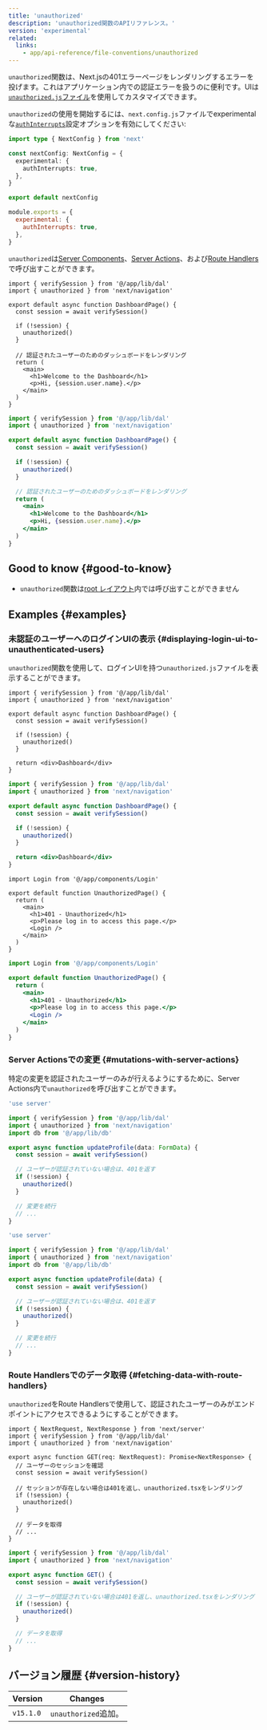 ```yaml
---
title: 'unauthorized'
description: 'unauthorized関数のAPIリファレンス。'
version: 'experimental'
related:
  links:
    - app/api-reference/file-conventions/unauthorized
---
```


`unauthorized`関数は、Next.jsの401エラーページをレンダリングするエラーを投げます。これはアプリケーション内での認証エラーを扱うのに便利です。UIは[`unauthorized.js`ファイル](/docs/app/api-reference/file-conventions/unauthorized)を使用してカスタマイズできます。

`unauthorized`の使用を開始するには、`next.config.js`ファイルでexperimentalな[`authInterrupts`](/docs/app/api-reference/config/next-config-js/authInterrupts)設定オプションを有効にしてください:

<Tabs>
<TabItem value="ts" label="TypeScript">

```ts title="next.config.ts" switcher
import type { NextConfig } from 'next'

const nextConfig: NextConfig = {
  experimental: {
    authInterrupts: true,
  },
}

export default nextConfig
```

</TabItem>
<TabItem value="js" label="JavaScript">

```js title="next.config.js" switcher
module.exports = {
  experimental: {
    authInterrupts: true,
  },
}
```

</TabItem>
</Tabs>

`unauthorized`は[Server Components](/docs/app/building-your-application/rendering/server-components)、[Server Actions](/docs/app/building-your-application/data-fetching/server-actions-and-mutations)、および[Route Handlers](/docs/app/building-your-application/routing/route-handlers)で呼び出すことができます。

<Tabs>
<TabItem value="tsx" label="TypeScript">

```tsx title="app/dashboard/page.tsx" switcher
import { verifySession } from '@/app/lib/dal'
import { unauthorized } from 'next/navigation'

export default async function DashboardPage() {
  const session = await verifySession()

  if (!session) {
    unauthorized()
  }

  // 認証されたユーザーのためのダッシュボードをレンダリング
  return (
    <main>
      <h1>Welcome to the Dashboard</h1>
      <p>Hi, {session.user.name}.</p>
    </main>
  )
}
```

</TabItem>
<TabItem value="jsx" label="JavaScript">

```jsx title="app/dashboard/page.js" switcher
import { verifySession } from '@/app/lib/dal'
import { unauthorized } from 'next/navigation'

export default async function DashboardPage() {
  const session = await verifySession()

  if (!session) {
    unauthorized()
  }

  // 認証されたユーザーのためのダッシュボードをレンダリング
  return (
    <main>
      <h1>Welcome to the Dashboard</h1>
      <p>Hi, {session.user.name}.</p>
    </main>
  )
}
```

</TabItem>
</Tabs>

## Good to know {#good-to-know}

- `unauthorized`関数は[root レイアウト](/docs/app/building-your-application/routing/layouts-and-templates#root-layout-required)内では呼び出すことができません

## Examples {#examples}

### 未認証のユーザーへのログインUIの表示 {#displaying-login-ui-to-unauthenticated-users}

`unauthorized`関数を使用して、ログインUIを持つ`unauthorized.js`ファイルを表示することができます。

<Tabs>
<TabItem value="tsx" label="TypeScript">

```tsx title="app/dashboard/page.tsx" switcher
import { verifySession } from '@/app/lib/dal'
import { unauthorized } from 'next/navigation'

export default async function DashboardPage() {
  const session = await verifySession()

  if (!session) {
    unauthorized()
  }

  return <div>Dashboard</div>
}
```

</TabItem>
<TabItem value="jsx" label="JavaScript">

```jsx title="app/dashboard/page.js" switcher
import { verifySession } from '@/app/lib/dal'
import { unauthorized } from 'next/navigation'

export default async function DashboardPage() {
  const session = await verifySession()

  if (!session) {
    unauthorized()
  }

  return <div>Dashboard</div>
}
```

</TabItem>
</Tabs>

<Tabs>
<TabItem value="tsx" label="TypeScript">

```tsx title="app/unauthorized.tsx" switcher
import Login from '@/app/components/Login'

export default function UnauthorizedPage() {
  return (
    <main>
      <h1>401 - Unauthorized</h1>
      <p>Please log in to access this page.</p>
      <Login />
    </main>
  )
}
```

</TabItem>
<TabItem value="jsx" label="JavaScript">

```jsx title="app/unauthorized.js" switcher
import Login from '@/app/components/Login'

export default function UnauthorizedPage() {
  return (
    <main>
      <h1>401 - Unauthorized</h1>
      <p>Please log in to access this page.</p>
      <Login />
    </main>
  )
}
```

</TabItem>
</Tabs>

### Server Actionsでの変更 {#mutations-with-server-actions}

特定の変更を認証されたユーザーのみが行えるようにするために、Server Actions内で`unauthorized`を呼び出すことができます。

<Tabs>
<TabItem value="ts" label="TypeScript">

```ts title="app/actions/update-profile.ts" switcher
'use server'

import { verifySession } from '@/app/lib/dal'
import { unauthorized } from 'next/navigation'
import db from '@/app/lib/db'

export async function updateProfile(data: FormData) {
  const session = await verifySession()

  // ユーザーが認証されていない場合は、401を返す
  if (!session) {
    unauthorized()
  }

  // 変更を続行
  // ...
}
```

</TabItem>
<TabItem value="js" label="JavaScript">

```js title="app/actions/update-profile.js" switcher
'use server'

import { verifySession } from '@/app/lib/dal'
import { unauthorized } from 'next/navigation'
import db from '@/app/lib/db'

export async function updateProfile(data) {
  const session = await verifySession()

  // ユーザーが認証されていない場合は、401を返す
  if (!session) {
    unauthorized()
  }

  // 変更を続行
  // ...
}
```

</TabItem>
</Tabs>

### Route Handlersでのデータ取得 {#fetching-data-with-route-handlers}

`unauthorized`をRoute Handlersで使用して、認証されたユーザーのみがエンドポイントにアクセスできるようにすることができます。

<Tabs>
<TabItem value="tsx" label="TypeScript">

```tsx title="app/api/profile/route.ts" switcher
import { NextRequest, NextResponse } from 'next/server'
import { verifySession } from '@/app/lib/dal'
import { unauthorized } from 'next/navigation'

export async function GET(req: NextRequest): Promise<NextResponse> {
  // ユーザーのセッションを確認
  const session = await verifySession()

  // セッションが存在しない場合は401を返し、unauthorized.tsxをレンダリング
  if (!session) {
    unauthorized()
  }

  // データを取得
  // ...
}
```

</TabItem>
<TabItem value="jsx" label="JavaScript">

```jsx title="app/api/profile/route.js" switcher
import { verifySession } from '@/app/lib/dal'
import { unauthorized } from 'next/navigation'

export async function GET() {
  const session = await verifySession()

  // ユーザーが認証されていない場合は401を返し、unauthorized.tsxをレンダリング
  if (!session) {
    unauthorized()
  }

  // データを取得
  // ...
}
```

</TabItem>
</Tabs>

## バージョン履歴 {#version-history}

| Version   | Changes              |
| --------- | -------------------- |
| `v15.1.0` | `unauthorized`追加。 |
